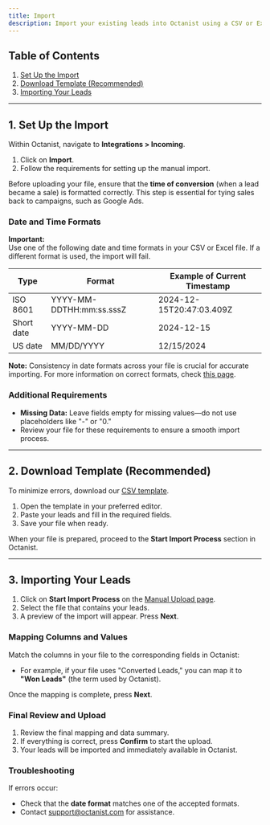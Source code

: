 ```yaml
---
title: Import
description: Import your existing leads into Octanist using a CSV or Excel file.
---
```


## Table of Contents

1. [Set Up the Import](#1-set-up-the-import)
2. [Download Template (Recommended)](#2-download-template-recommended)
3. [Importing Your Leads](#3-importing-your-leads)

***

## 1. Set Up the Import

Within Octanist, navigate to **Integrations > Incoming**.

1. Click on **Import**.
2. Follow the requirements for setting up the manual import.

Before uploading your file, ensure that the **time of conversion** (when a lead became a sale) is formatted correctly. This step is essential for tying sales back to campaigns, such as Google Ads.

### Date and Time Formats

**Important:**  
Use one of the following date and time formats in your CSV or Excel file. If a different format is used, the import will fail.

| **Type**      | **Format**               | **Example of Current Timestamp**    |
|---------------|--------------------------|-------------------------------------|
| ISO 8601      | YYYY-MM-DDTHH:mm:ss.sssZ | 2024-12-15T20:47:03.409Z           |
| Short date    | YYYY-MM-DD               | 2024-12-15                         |
| US date       | MM/DD/YYYY               | 12/15/2024                         |

**Note:** Consistency in date formats across your file is crucial for accurate importing. For more information on correct formats, check [this page](https://octanist.com/formats-guide).

### Additional Requirements

- **Missing Data:** Leave fields empty for missing values—do not use placeholders like "-" or "0."
- Review your file for these requirements to ensure a smooth import process.

***

## 2. Download Template (Recommended)

To minimize errors, download our [CSV template](https://octanist.com/integrations/incoming/import/).

1. Open the template in your preferred editor.
2. Paste your leads and fill in the required fields.
3. Save your file when ready.

When your file is prepared, proceed to the **Start Import Process** section in Octanist.

***

## 3. Importing Your Leads

1. Click on **Start Import Process** on the [Manual Upload page](https://octanist.com/integrations/incoming/import/).
2. Select the file that contains your leads.
3. A preview of the import will appear. Press **Next**.

### Mapping Columns and Values

Match the columns in your file to the corresponding fields in Octanist:

- For example, if your file uses "Converted Leads," you can map it to **"Won Leads"** (the term used by Octanist).

Once the mapping is complete, press **Next**.

### Final Review and Upload

1. Review the final mapping and data summary.
2. If everything is correct, press **Confirm** to start the upload.
3. Your leads will be imported and immediately available in Octanist.

### Troubleshooting

If errors occur:

- Check that the **date format** matches one of the accepted formats.
- Contact [support@octanist.com](mailto:support@octanist.com) for assistance.
